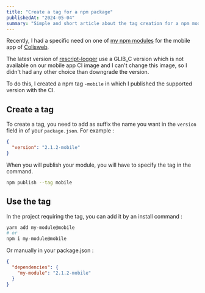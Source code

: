 ```yaml
---
title: "Create a tag for a npm package"
publishedAt: "2024-05-04"
summary: "Simple and short article about the tag creation for a npm module."
---
```


Recently, I had a specific need on one of [my npm modules](https://gitlab.com/colisweb-open-source/rescript-toolkit) for the mobile app of [Colisweb](https://www.colisweb.com/fr).

The latest version of [rescript-logger](https://github.com/shakacode/rescript-logger) use a GLIB_C version which is not available on our mobile app CI image and I can't change this image, so I didn't had any other choice than downgrade the version.

To do this, I created a npm tag `-mobile` in which I published the supported version with the CI.

## Create a tag

To create a tag, you need to add as suffix the name you want in the `version` field in of your `package.json`. For example :

```json title="package.json"
{
  "version": "2.1.2-mobile"
}
```

When you will publish your module, you will have to specify the tag in the command.

```bash
npm publish --tag mobile
```

## Use the tag

In the project requiring the tag, you can add it by an install command :

```bash
yarn add my-module@mobile
# or
npm i my-module@mobile
```

Or manually in your package.json :

```json title="package.json"
{
  "dependencies": {
    "my-module": "2.1.2-mobile"
  }
}
```
